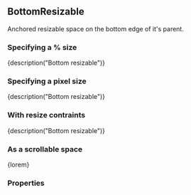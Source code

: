 
<CommonHeader />

<Meta title="Components/BottomResizable" component={BottomResizable} />

## BottomResizable

Anchored resizable space on the bottom edge of it's parent.

### Specifying a % size

<Canvas>
	<Story name="Default (%)">
		<ViewPort>
			<BottomResizable style={green} size="50%" touchHandleSize={20} trackSize={true} onResizeStart={action('onResizeStart')} onResizeEnd={action('onResizeEnd')}>
				{description("Bottom resizable")}
			</BottomResizable>
		</ViewPort>
	</Story>
</Canvas>

### Specifying a pixel size

<Canvas>
	<Story name="Default (px)">
		<ViewPort>
			<BottomResizable style={green} size={300} touchHandleSize={20} trackSize={true} onResizeStart={action('onResizeStart')} onResizeEnd={action('onResizeEnd')}>
				{description("Bottom resizable")}
			</BottomResizable>
		</ViewPort>
	</Story>
</Canvas>

### With resize contraints

<Canvas>
	<Story name="With resize constraints">
		<ViewPort>
			<BottomResizable style={green} size={300} touchHandleSize={20} trackSize={true} minimumSize={150} maximumSize={450} onResizeStart={action('onResizeStart')} onResizeEnd={action('onResizeEnd')}>
				{description("Bottom resizable")}
			</BottomResizable>
		</ViewPort>
	</Story>
</Canvas>

### As a scrollable space

<Canvas>
	<Story name="Scrollable">
		<ViewPort>
			<BottomResizable style={green} size={300} touchHandleSize={20} scrollable={true} onResizeStart={action('onResizeStart')} onResizeEnd={action('onResizeEnd')}>
				{lorem}
			</BottomResizable>
		</ViewPort>
	</Story>
</Canvas>

### Properties

<Story name="Properties">
	<PropsTable>
		<ResizableProps />
		<AnchoredProps />
		<StandardProps />
	</PropsTable>
</Story>
